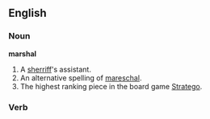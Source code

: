 ==English==

===Noun===
'''marshal'''
# A [[sherriff]]'s assistant.
# <!--WTF?--> An alternative spelling of [[mareschal]].
# <!--WTF?--> The highest ranking piece in the board game [[Stratego]].

===Verb===
{{substub}}
<!-- to marshall the troops is to bring them all together in lines? -->